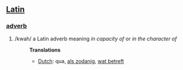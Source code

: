 ==[[Latin]]==
===[[adverb]]===
#/kwah/ a Latin adverb meaning ''in capacity of'' or ''in the character of''
#:'''Translations'''
#:*[[Dutch]]: qua, [[als zodanig]], [[wat betreft]]